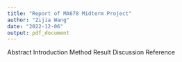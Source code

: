 ```yaml
---
title: "Report of MA678 Midterm Project"
author: "Zijia Wang"
date: "2022-12-06"
output: pdf_document
---
```

Abstract
Introduction
Method
Result
Discussion
Reference

